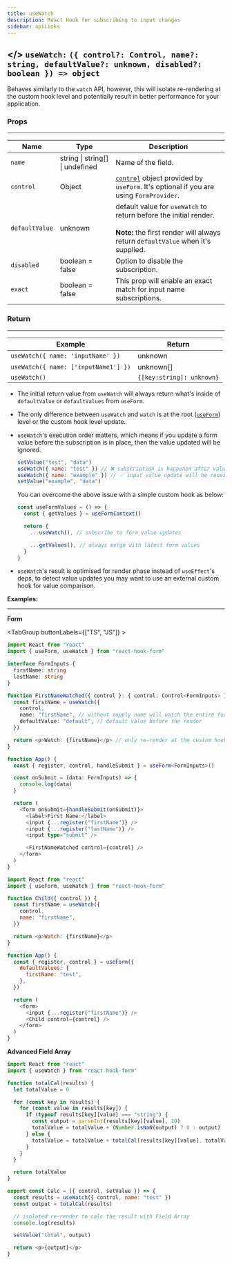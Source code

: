 ```yaml
---
title: useWatch
description: React Hook for subscribing to input changes
sidebar: apiLinks
---
```


## \</> `useWatch:` <TypeText>`({ control?: Control, name?: string, defaultValue?: unknown, disabled?: boolean }) => object`</TypeText>

Behaves similarly to the `watch` API, however, this will isolate re-rendering at the custom hook level and potentially result in better performance for your application.

### Props

---

| Name           | Type                                                 | Description                                                                                                                                                 |
| -------------- | ---------------------------------------------------- | ----------------------------------------------------------------------------------------------------------------------------------------------------------- |
| `name`         | <TypeText>string \| string[] \| undefined</TypeText> | Name of the field.                                                                                                                                          |
| `control`      | <TypeText>Object</TypeText>                          | [`control`](/docs/useform/control) object provided by `useForm`. It's optional if you are using `FormProvider`.                                             |
| `defaultValue` | <TypeText>unknown</TypeText>                         | default value for `useWatch` to return before the initial render.<br/><br/>**Note:** the first render will always return `defaultValue` when it's supplied. |
| `disabled`     | <TypeText>boolean = false</TypeText>                 | Option to disable the subscription.                                                                                                                         |
| `exact`        | <TypeText>boolean = false</TypeText>                 | This prop will enable an exact match for input name subscriptions.                                                                                          |

### Return

---

| Example                              | Return                                         |
| ------------------------------------ | ---------------------------------------------- |
| `useWatch({ name: 'inputName' })`    | <TypeText>unknown</TypeText>                   |
| `useWatch({ name: ['inputName1'] })` | <TypeText>unknown[]</TypeText>                 |
| `useWatch()`                         | <TypeText>`{[key:string]: unknown}`</TypeText> |

<Admonition type="important" title="Rules">

- The initial return value from `useWatch` will always return what's inside of `defaultValue` or `defaultValues` from `useForm`.
- The only difference between `useWatch` and `watch` is at the root ([`useForm`](/docs/useform)) level or the custom hook level update.
- `useWatch`'s execution order matters, which means if you update a form value before the subscription is in place, then the value updated will be ignored.

  ```javascript copy
  setValue("test", "data")
  useWatch({ name: "test" }) // ❌ subscription is happened after value update, no update received
  useWatch({ name: "example" }) // ✅ input value update will be received and trigger re-render
  setValue("example", "data")
  ```

  You can overcome the above issue with a simple custom hook as below:

  ```javascript copy
  const useFormValues = () => {
    const { getValues } = useFormContext()

    return {
      ...useWatch(), // subscribe to form value updates

      ...getValues(), // always merge with latest form values
    }
  }
  ```

- `useWatch`'s result is optimised for render phase instead of `useEffect`'s deps, to detect value updates you may want to use an external custom hook for value comparison.

</Admonition>

**Examples:**

---

**Form**

<TabGroup buttonLabels={["TS", "JS"]} >

```typescript copy sandbox="https://codesandbox.io/s/react-hook-form-v7-ts-usewatch-h9i5e"
import React from "react"
import { useForm, useWatch } from "react-hook-form"

interface FormInputs {
  firstName: string
  lastName: string
}

function FirstNameWatched({ control }: { control: Control<FormInputs> }) {
  const firstName = useWatch({
    control,
    name: "firstName", // without supply name will watch the entire form, or ['firstName', 'lastName'] to watch both
    defaultValue: "default", // default value before the render
  })

  return <p>Watch: {firstName}</p> // only re-render at the custom hook level, when firstName changes
}

function App() {
  const { register, control, handleSubmit } = useForm<FormInputs>()

  const onSubmit = (data: FormInputs) => {
    console.log(data)
  }

  return (
    <form onSubmit={handleSubmit(onSubmit)}>
      <label>First Name:</label>
      <input {...register("firstName")} />
      <input {...register("lastName")} />
      <input type="submit" />

      <FirstNameWatched control={control} />
    </form>
  )
}
```

```javascript copy sandbox="https://codesandbox.io/s/react-hook-form-v7-usewatch-forked-9872t"
import React from "react"
import { useForm, useWatch } from "react-hook-form"

function Child({ control }) {
  const firstName = useWatch({
    control,
    name: "firstName",
  })

  return <p>Watch: {firstName}</p>
}

function App() {
  const { register, control } = useForm({
    defaultValues: {
      firstName: "test",
    },
  })

  return (
    <form>
      <input {...register("firstName")} />
      <Child control={control} />
    </form>
  )
}
```

</TabGroup>

**Advanced Field Array**

```javascript copy sandbox="https://codesandbox.io/s/watchusewatch-calc-4tpnh"
import React from "react"
import { useWatch } from "react-hook-form"

function totalCal(results) {
  let totalValue = 0

  for (const key in results) {
    for (const value in results[key]) {
      if (typeof results[key][value] === "string") {
        const output = parseInt(results[key][value], 10)
        totalValue = totalValue + (Number.isNaN(output) ? 0 : output)
      } else {
        totalValue = totalValue + totalCal(results[key][value], totalValue)
      }
    }
  }

  return totalValue
}

export const Calc = ({ control, setValue }) => {
  const results = useWatch({ control, name: "test" })
  const output = totalCal(results)

  // isolated re-render to calc the result with Field Array
  console.log(results)

  setValue("total", output)

  return <p>{output}</p>
}
```
